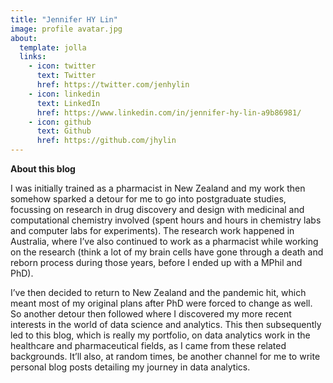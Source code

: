 ```yaml
---
title: "Jennifer HY Lin"
image: profile avatar.jpg
about:
  template: jolla
  links:
    - icon: twitter
      text: Twitter
      href: https://twitter.com/jenhylin
    - icon: linkedin
      text: LinkedIn
      href: https://www.linkedin.com/in/jennifer-hy-lin-a9b86981/
    - icon: github
      text: Github
      href: https://github.com/jhylin
---
```


**About this blog**

I was initially trained as a pharmacist in New Zealand and my work then somehow sparked a detour for me to go into postgraduate studies, focussing on research in drug discovery and design with medicinal and computational chemistry involved (spent hours and hours in chemistry labs and computer labs for experiments). The research work happened in Australia, where I've also continued to work as a pharmacist while working on the research (think a lot of my brain cells have gone through a death and reborn process during those years, before I ended up with a MPhil and PhD). 

I've then decided to return to New Zealand and the pandemic hit, which meant most of my original plans after PhD were forced to change as well. So another detour then followed where I discovered my more recent interests in the world of data science and analytics. This then subsequently led to this blog, which is really my portfolio, on data analytics work in the healthcare and pharmaceutical fields, as I came from these related backgrounds. It'll also, at random times, be another channel for me to write personal blog posts detailing my journey in data analytics.

